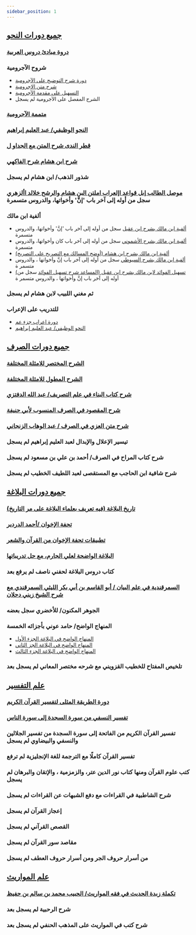 ```yaml
---
sidebar_position: 1
---
```

## [جميع دورات النحو](%D8%AC%D9%85%D9%8A%D8%B9%20%D8%AF%D9%88%D8%B1%D8%A7%D8%AA%20%D8%A7%D9%84%D9%86%D8%AD%D9%88/) 
### [دروة  مبادئ  دروس العربية](%D8%AC%D9%85%D9%8A%D8%B9%20%D8%AF%D9%88%D8%B1%D8%A7%D8%AA%20%D8%A7%D9%84%D9%86%D8%AD%D9%88/%D9%85%D8%A8%D8%A7%D8%AF%D8%A6%20%20%D8%AF%D8%B1%D9%88%D8%B3%20%D8%A7%D9%84%D8%B9%D8%B1%D8%A8%D9%8A%D8%A9) 
### شروح الآجرومية 
- [دورة شرح التوضيح على الآجرومية](%D8%AC%D9%85%D9%8A%D8%B9%20%D8%AF%D9%88%D8%B1%D8%A7%D8%AA%20%D8%A7%D9%84%D9%86%D8%AD%D9%88/%D8%B4%D8%B1%D9%88%D8%AD%20%D8%A7%D9%84%D8%A7%D8%AC%D8%B1%D9%88%D9%85%D9%8A%D8%A9/%D8%A7%D9%84%D8%AA%D9%88%D8%B6%D9%8A%D8%AD%20%D8%B9%D9%84%D9%89%20%D8%A7%D9%84%D8%A7%D8%AC%D8%B1%D9%88%D9%85%D9%8A%D8%A9) 
- [شرح متن الاجرومية](%D8%AC%D9%85%D9%8A%D8%B9%20%D8%AF%D9%88%D8%B1%D8%A7%D8%AA%20%D8%A7%D9%84%D9%86%D8%AD%D9%88/%D8%B4%D8%B1%D9%88%D8%AD%20%D8%A7%D9%84%D8%A7%D8%AC%D8%B1%D9%88%D9%85%D9%8A%D8%A9/%D8%B4%D8%B1%D8%AD%20%D9%85%D8%AA%D9%86%20%D8%A7%D9%84%D8%A7%D8%AC%D8%B1%D9%88%D9%85%D9%8A%D8%A9) 
- [التسهيل على مقدمة الآجرومية](%D8%AC%D9%85%D9%8A%D8%B9%20%D8%AF%D9%88%D8%B1%D8%A7%D8%AA%20%D8%A7%D9%84%D9%86%D8%AD%D9%88/%D8%B4%D8%B1%D9%88%D8%AD%20%D8%A7%D9%84%D8%A7%D8%AC%D8%B1%D9%88%D9%85%D9%8A%D8%A9/%D8%A7%D9%84%D8%AA%D8%B3%D9%87%D9%8A%D9%84%20%D8%B9%D9%84%D9%89%20%D8%A7%D9%84%D8%A2%D8%AC%D8%B1%D9%88%D9%85%D9%8A%D8%A9) 
- الشرح المفصل على الآجرومية <span class='badge badge--secondary'>لم يسجل</span>
### [متممة الآجرومية](%D8%AC%D9%85%D9%8A%D8%B9%20%D8%AF%D9%88%D8%B1%D8%A7%D8%AA%20%D8%A7%D9%84%D9%86%D8%AD%D9%88/%D9%85%D8%AA%D9%85%D9%85%D8%A9%20%D8%A7%D9%84%D8%A7%D8%AC%D8%B1%D9%88%D9%85%D9%8A%D8%A9) 
### [النحو الوظيفي/ عبد العليم إبراهيم](%D8%AC%D9%85%D9%8A%D8%B9%20%D8%AF%D9%88%D8%B1%D8%A7%D8%AA%20%D8%A7%D9%84%D9%86%D8%AD%D9%88/%D8%A7%D9%84%D9%86%D8%AD%D9%88%20%D8%A7%D9%84%D9%88%D8%B8%D9%8A%D9%81%D9%8A) 
### [قطر الندى شرح المتن مع الجداو ل](%D8%AC%D9%85%D9%8A%D8%B9%20%D8%AF%D9%88%D8%B1%D8%A7%D8%AA%20%D8%A7%D9%84%D9%86%D8%AD%D9%88/%D9%82%D8%B7%D8%B1%20%D8%A7%D9%84%D9%86%D8%AF%D9%89) 
### [شرح ابن هشام شرح الفاكهي](%D8%AC%D9%85%D9%8A%D8%B9%20%D8%AF%D9%88%D8%B1%D8%A7%D8%AA%20%D8%A7%D9%84%D9%86%D8%AD%D9%88/%D8%B4%D8%B1%D8%AD%20%D8%A7%D8%A8%D9%86%20%D9%87%D8%B4%D8%A7%D9%85) 
### شذور الذهب/ ابن هشام <span class='badge badge--secondary'>لم يسجل</span>
### [موصل الطالب إىل قواعد اإلعراب املتن البن هشام والرشح خلالد األزهري](%D8%AC%D9%85%D9%8A%D8%B9%20%D8%AF%D9%88%D8%B1%D8%A7%D8%AA%20%D8%A7%D9%84%D9%86%D8%AD%D9%88/%D9%85%D9%88%D8%B5%D9%84%20%D8%A7%D9%84%D8%B7%D8%A7%D9%84%D8%A8) <span class='badge badge--secondary'>سجل من أوله إلى آخر باب 'إنَّ' وأخواتها، والدروس متسمرة</span>
### ألفية ابن مالك 
- [ألفية ابن مالك بشرح ابن عقيل](%D8%AC%D9%85%D9%8A%D8%B9%20%D8%AF%D9%88%D8%B1%D8%A7%D8%AA%20%D8%A7%D9%84%D9%86%D8%AD%D9%88/%D8%A3%D9%84%D9%81%D9%8A%D8%A9%20%D8%A7%D8%A8%D9%86%20%D9%85%D8%A7%D9%84%D9%83/%D8%A8%D8%B4%D8%B1%D8%AD%20%D8%A7%D8%A8%D9%86%20%D8%B9%D9%82%D9%8A%D9%84) <span class='badge badge--secondary'>سجل من أوله إلى آخر باب 'إنَّ' وأخواتها، والدروس متسمرة</span>
- [ألفية ابن مالك بشرح الأشموني](%D8%AC%D9%85%D9%8A%D8%B9%20%D8%AF%D9%88%D8%B1%D8%A7%D8%AA%20%D8%A7%D9%84%D9%86%D8%AD%D9%88/%D8%A3%D9%84%D9%81%D9%8A%D8%A9%20%D8%A7%D8%A8%D9%86%20%D9%85%D8%A7%D9%84%D9%83/%D8%A8%D8%B4%D8%B1%D8%AD%20%D8%A7%D9%84%D8%A3%D8%B4%D9%85%D9%88%D9%86%D9%8A) <span class='badge badge--secondary'>سجل من أوله إلى آخر باب كان وأخواتها، والدروس متسمرة</span>
- [(ألفية ابن مالك بشرح ابن هشام (أوضح المسالك مع التصريح على التصريح](%D8%AC%D9%85%D9%8A%D8%B9%20%D8%AF%D9%88%D8%B1%D8%A7%D8%AA%20%D8%A7%D9%84%D9%86%D8%AD%D9%88/%D8%A3%D9%84%D9%81%D9%8A%D8%A9%20%D8%A7%D8%A8%D9%86%20%D9%85%D8%A7%D9%84%D9%83/%D8%A8%D8%B4%D8%B1%D8%AD%20%D8%A7%D8%A8%D9%86%20%D9%87%D8%B4%D8%A7%D9%85) 
- [ألفية ابن مالك بشرح السيوطي](%D8%AC%D9%85%D9%8A%D8%B9%20%D8%AF%D9%88%D8%B1%D8%A7%D8%AA%20%D8%A7%D9%84%D9%86%D8%AD%D9%88/%D8%A3%D9%84%D9%81%D9%8A%D8%A9%20%D8%A7%D8%A8%D9%86%20%D9%85%D8%A7%D9%84%D9%83/%D8%A8%D8%B4%D8%B1%D8%AD%20%D8%A7%D9%84%D8%B3%D9%8A%D9%88%D8%B7%D9%8A) <span class='badge badge--secondary'>سجل من أوله إلى آخر باب إنَّ وأخواتها ، والدروس متسمر ة</span>
- [(تسهيل الفوائد لابن مالك بشرح ابن عقيل (المساعد شرح تسهيل الفوائد](%D8%AC%D9%85%D9%8A%D8%B9%20%D8%AF%D9%88%D8%B1%D8%A7%D8%AA%20%D8%A7%D9%84%D9%86%D8%AD%D9%88/%D8%A3%D9%84%D9%81%D9%8A%D8%A9%20%D8%A7%D8%A8%D9%86%20%D9%85%D8%A7%D9%84%D9%83/%D8%AA%D8%B3%D9%87%D9%8A%D9%84%20%D8%A7%D9%84%D9%81%D9%88%D8%A7%D8%A6%D8%AF) <span class='badge badge--secondary'>سجل من أوله إلى آخر باب إنَّ وأخواتها ، والدروس متسمر ة</span>
### ثم مغني اللبيب لابن هشام <span class='badge badge--secondary'>لم يسجل</span>
### للتدريب على الإعراب 
- [دورة إعراب جزء عم](%D8%AC%D9%85%D9%8A%D8%B9%20%D8%AF%D9%88%D8%B1%D8%A7%D8%AA%20%D8%A7%D9%84%D9%86%D8%AD%D9%88/%D9%84%D9%84%D8%AA%D8%AF%D8%B1%D9%8A%D8%A8%20%D8%B9%D9%84%D9%89%20%D8%A7%D9%84%D8%A5%D8%B9%D8%B1%D8%A7%D8%A8/%D8%A5%D8%B9%D8%B1%D8%A7%D8%A8%20%D8%AC%D8%B2%D8%A1%20%D8%B9%D9%85) 
- [النحو الوظيفي/ عبد العليم إبراهيم](%D8%AC%D9%85%D9%8A%D8%B9%20%D8%AF%D9%88%D8%B1%D8%A7%D8%AA%20%D8%A7%D9%84%D9%86%D8%AD%D9%88/%D9%84%D9%84%D8%AA%D8%AF%D8%B1%D9%8A%D8%A8%20%D8%B9%D9%84%D9%89%20%D8%A7%D9%84%D8%A5%D8%B9%D8%B1%D8%A7%D8%A8/%D8%A7%D9%84%D9%86%D8%AD%D9%88%20%D8%A7%D9%84%D9%88%D8%B8%D9%8A%D9%81%D9%8A) 
## [جميع دورات الصرف](%D8%AC%D9%85%D9%8A%D8%B9%20%D8%AF%D9%88%D8%B1%D8%A7%D8%AA%20%D8%A7%D9%84%D8%B5%D8%B1%D9%81/) 
### [الشرح المختصر للامثلة المختلفة](%D8%AC%D9%85%D9%8A%D8%B9%20%D8%AF%D9%88%D8%B1%D8%A7%D8%AA%20%D8%A7%D9%84%D8%B5%D8%B1%D9%81/%D8%A7%D9%84%D8%B4%D8%B1%D8%AD%20%D8%A7%D9%84%D9%85%D8%AE%D8%AA%D8%B5%D8%B1) 
### [الشرح المطول للامثلة المختلفة](%D8%AC%D9%85%D9%8A%D8%B9%20%D8%AF%D9%88%D8%B1%D8%A7%D8%AA%20%D8%A7%D9%84%D8%B5%D8%B1%D9%81/%D8%A7%D9%84%D8%B4%D8%B1%D8%AD%20%D8%A7%D9%84%D9%85%D8%B7%D9%88%D9%84) 
### [شرح كتاب البناء في علم التصريف/ عبد الله الدفتزي](%D8%AC%D9%85%D9%8A%D8%B9%20%D8%AF%D9%88%D8%B1%D8%A7%D8%AA%20%D8%A7%D9%84%D8%B5%D8%B1%D9%81/%D8%B4%D8%B1%D8%AD%20%D9%83%D8%AA%D8%A7%D8%A8%20%D8%A7%D9%84%D8%A8%D9%86%D8%A7) 
### [شرح المقصود في الصرف المنسوب لأبي حنيفة](%D8%AC%D9%85%D9%8A%D8%B9%20%D8%AF%D9%88%D8%B1%D8%A7%D8%AA%20%D8%A7%D9%84%D8%B5%D8%B1%D9%81/%D8%B4%D8%B1%D8%AD%20%D8%A7%D9%84%D9%85%D9%82%D8%B5%D9%88%D8%AF) 
### [شرح متن العزي في الصرف / عبد الوهاب الزنجاني](%D8%AC%D9%85%D9%8A%D8%B9%20%D8%AF%D9%88%D8%B1%D8%A7%D8%AA%20%D8%A7%D9%84%D8%B5%D8%B1%D9%81/%D8%B4%D8%B1%D8%AD%20%D9%85%D8%AA%D9%86%20%D8%A7%D9%84%D8%B9%D8%B2%D9%8A) 
### تيسير الإعلال والإبدال لعبد العليم إبراهيم <span class='badge badge--secondary'>لم يسجل</span>
### شرح كتاب المراح في الصرف/ أحمد بن علي بن مسعود <span class='badge badge--secondary'>لم يسجل</span>
### شرح شافية ابن الحاجب  مع المستقصى لعبد اللطيف الخطيب <span class='badge badge--secondary'>لم يسجل</span>
## [جميع دورات البلاغة](%D8%AC%D9%85%D9%8A%D8%B9%20%D8%AF%D9%88%D8%B1%D8%A7%D8%AA%20%D8%A7%D9%84%D8%A8%D9%84%D8%A7%D8%BA%D8%A9/) 
### [(تاريخ البلاغة (فيه تعريف بعلماء البلاغة على مر التاريخ](%D8%AC%D9%85%D9%8A%D8%B9%20%D8%AF%D9%88%D8%B1%D8%A7%D8%AA%20%D8%A7%D9%84%D8%A8%D9%84%D8%A7%D8%BA%D8%A9/%D8%AA%D8%A7%D8%B1%D9%8A%D8%AE%20%D8%A7%D9%84%D8%A8%D9%84%D8%A7%D8%BA%D8%A9) 
### [تحفة الإخوان  /أحمد الدردير](%D8%AC%D9%85%D9%8A%D8%B9%20%D8%AF%D9%88%D8%B1%D8%A7%D8%AA%20%D8%A7%D9%84%D8%A8%D9%84%D8%A7%D8%BA%D8%A9/%D8%AA%D8%AD%D9%81%D8%A9%20%D8%A7%D9%84%D8%A5%D8%AE%D9%88%D8%A7%D9%86) 
### [تطبيقات تحفة الإخوان من القرآن والشعر](%D8%AC%D9%85%D9%8A%D8%B9%20%D8%AF%D9%88%D8%B1%D8%A7%D8%AA%20%D8%A7%D9%84%D8%A8%D9%84%D8%A7%D8%BA%D8%A9/%D8%AA%D8%B7%D8%A8%D9%8A%D9%82%D8%A7%D8%AA%20%D8%AA%D8%AD%D9%81%D8%A9%20%D8%A7%D9%84%D8%A5%D8%AE%D9%88%D8%A7%D9%86) 
### [البلاغة الواضحة لعلي الجارم، مع حل تدريباتها](%D8%AC%D9%85%D9%8A%D8%B9%20%D8%AF%D9%88%D8%B1%D8%A7%D8%AA%20%D8%A7%D9%84%D8%A8%D9%84%D8%A7%D8%BA%D8%A9/%D8%A7%D9%84%D8%A8%D9%84%D8%A7%D8%BA%D8%A9%20%D8%A7%D9%84%D9%88%D8%A7%D8%B6%D8%AD%D8%A9) 
### كتاب دروس البلاغة لحفني ناصف <span class='badge badge--secondary'>لم يرفع بعد</span>
### [السمرقندية في علم البيان / أبو القاسم بن أبي بكر الليثي السمرقندي مع شرح الشيخ زيني دحلان](%D8%AC%D9%85%D9%8A%D8%B9%20%D8%AF%D9%88%D8%B1%D8%A7%D8%AA%20%D8%A7%D9%84%D8%A8%D9%84%D8%A7%D8%BA%D8%A9/%D8%A7%D9%84%D8%B3%D9%85%D8%B1%D9%82%D9%86%D8%AF%D9%8A%D8%A9%20%D9%81%D9%8A%20%D8%B9%D9%84%D9%85%20%D8%A7%D9%84%D8%A8%D9%8A%D8%A7%D9%86) 
### الجوهر المكنون/ للأخضري <span class='badge badge--secondary'>سجل بعضه</span>
### المنهاج الواضح/ حامد عوني بأجزائه الخمسة 
- [المنهاج الواضح في البلاغة الجزء الأول](%D8%AC%D9%85%D9%8A%D8%B9%20%D8%AF%D9%88%D8%B1%D8%A7%D8%AA%20%D8%A7%D9%84%D8%A8%D9%84%D8%A7%D8%BA%D8%A9/%D8%A7%D9%84%D9%85%D9%86%D9%87%D8%A7%D8%AC%20%D8%A7%D9%84%D9%88%D8%A7%D8%B6%D8%AD/%D8%A7%D9%84%D9%85%D9%86%D9%87%D8%A7%D8%AC%20%D8%A7%D9%84%D9%88%D8%A7%D8%B6%D8%AD%20%D8%A7%D9%84%D8%A7%D9%88%D9%84) 
- [المنهاج الواضح في البلاغة الجز الثاني](%D8%AC%D9%85%D9%8A%D8%B9%20%D8%AF%D9%88%D8%B1%D8%A7%D8%AA%20%D8%A7%D9%84%D8%A8%D9%84%D8%A7%D8%BA%D8%A9/%D8%A7%D9%84%D9%85%D9%86%D9%87%D8%A7%D8%AC%20%D8%A7%D9%84%D9%88%D8%A7%D8%B6%D8%AD/%D8%A7%D9%84%D9%85%D9%86%D9%87%D8%A7%D8%AC%20%D8%A7%D9%84%D9%88%D8%A7%D8%B6%D8%AD%20%D8%A7%D9%84%D8%AB%D8%A7%D9%86%D9%8A) 
- [المنهاج الواضح في البلاغة الجزء الثالث](%D8%AC%D9%85%D9%8A%D8%B9%20%D8%AF%D9%88%D8%B1%D8%A7%D8%AA%20%D8%A7%D9%84%D8%A8%D9%84%D8%A7%D8%BA%D8%A9/%D8%A7%D9%84%D9%85%D9%86%D9%87%D8%A7%D8%AC%20%D8%A7%D9%84%D9%88%D8%A7%D8%B6%D8%AD/%D8%A7%D9%84%D9%85%D9%86%D9%87%D8%A7%D8%AC%20%D8%A7%D9%84%D9%88%D8%A7%D8%B6%D8%AD%20%D8%A7%D9%84%D8%AB%D8%A7%D9%84%D8%AB) 
### تلخيص المفتاح للخطيب القزويني مع شرحه مختصر المعاني <span class='badge badge--secondary'>لم يسجل بعد</span>
## [علم التفسير](%D8%B9%D9%84%D9%85%20%D8%A7%D9%84%D8%AA%D9%81%D8%B3%D9%8A%D8%B1/) 
### [دورة الطريقة المثلى لتفسير القرآن الكريم](%D8%B9%D9%84%D9%85%20%D8%A7%D9%84%D8%AA%D9%81%D8%B3%D9%8A%D8%B1/%D8%A7%D9%84%D8%B7%D8%B1%D9%8A%D9%82%D8%A9%20%D8%A7%D9%84%D9%85%D8%AB%D9%84%D9%89%20%D9%84%D8%AA%D9%81%D8%B3%D9%8A%D8%B1) 
### [تفسير النسفي من سورة السجدة إلى سورة الناس](%D8%B9%D9%84%D9%85%20%D8%A7%D9%84%D8%AA%D9%81%D8%B3%D9%8A%D8%B1/%D8%AA%D9%81%D8%B3%D9%8A%D8%B1%20%D8%A7%D9%84%D9%86%D8%B3%D9%81%D9%8A/%D8%B3%D9%88%D8%B1%D8%A9%20%D8%A7%D9%84%D8%B3%D8%AC%D8%AF%D8%A9%20%D8%AA%D9%81%D8%B3%D9%8A%D8%B1%20%D8%A7%D9%84%D9%86%D8%B3%D9%81%D9%8A) 
### تفسير القرآن الكريم من الفاتحة إلى سورة السجدة من تفسير الجلالين والنسفي والبيضاوي <span class='badge badge--secondary'>لم يسجل</span>
### تفسير القرآن كاملًا مع الترجمة للغة الإنجليزية <span class='badge badge--secondary'>لم ترفع</span>
### كتب علوم القرآن ومنها كتاب نور الدين عتر، والزمزمية ، والإتقان والبرهان <span class='badge badge--secondary'>لم يسجل</span>
### شرح الشاطبية في القراءات مع دفع الشبهات عن القراءات <span class='badge badge--secondary'>لم يسجل</span>
### إعجاز القرآن <span class='badge badge--secondary'>لم يسجل</span>
### القصص القرآني <span class='badge badge--secondary'>لم يسجل</span>
### مقاصد سور القرآن <span class='badge badge--secondary'>لم يسجل</span>
### من أسرار حروف الجر ومن أسرار حروف العطف <span class='badge badge--secondary'>لم يسجل</span>
## [علم المواريث](%D8%B9%D9%84%D9%85%20%D8%A7%D9%84%D9%85%D9%88%D8%A7%D8%B1%D9%8A%D8%AB/) 
### [تكملة زبدة الحديث في فقه المواريث/ الحبيب محمد بن سالم بن حفيظ](%D8%B9%D9%84%D9%85%20%D8%A7%D9%84%D9%85%D9%88%D8%A7%D8%B1%D9%8A%D8%AB/%D8%AA%D9%83%D9%85%D9%84%D8%A9%20%D8%B2%D8%A8%D8%AF%D8%A9%20%D8%A7%D9%84%D8%AD%D8%AF%D9%8A%D8%AB) 
### شرح الرحبية <span class='badge badge--secondary'>لم يسجل بعد</span>
### شرح كتب في المواريث على المذهب الحنفي <span class='badge badge--secondary'>لم يسجل بعد</span>
